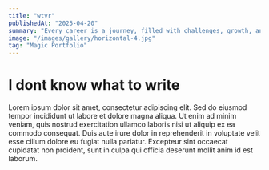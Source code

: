 ```yaml
---
title: "wtvr"
publishedAt: "2025-04-20"
summary: "Every career is a journey, filled with challenges, growth, and those significant moments that mark a shift in our path."
image: "/images/gallery/horizontal-4.jpg"
tag: "Magic Portfolio"
---
```


# I dont know what to write
Lorem ipsum dolor sit amet, consectetur adipiscing elit. Sed do eiusmod tempor incididunt ut labore et dolore magna aliqua. Ut enim ad minim veniam, quis nostrud exercitation ullamco laboris nisi ut aliquip ex ea commodo consequat. Duis aute irure dolor in reprehenderit in voluptate velit esse cillum dolore eu fugiat nulla pariatur. Excepteur sint occaecat cupidatat non proident, sunt in culpa qui officia deserunt mollit anim id est laborum.
